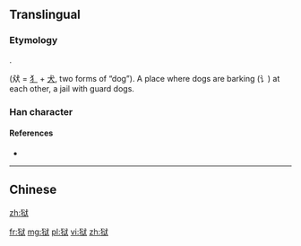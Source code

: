 {{also|獄}}
==Translingual==

===Etymology===
{{Han simp|獄|f=言|t=讠}}.

{{Han compound|㹜|t1=two dogs|讠|t2=words|ls=ic}} (㹜 = [[犭]] + [[犬]], two forms of “dog”). A place where dogs are barking (讠) at each other, a jail with guard dogs.

===Han character===
{{Han char|rn=94|rad=犬|as=06|sn=9|four=|canj=大竹戈女大 (KHIVK)}}

====References====
* {{Han ref|kx=0711.101|hdz=21346.070|uh=72F1|ud=29425}}

----

==Chinese==
{{zh-see|獄}}

[[zh:狱]]

[[fr:狱]]
[[mg:狱]]
[[pl:狱]]
[[vi:狱]]
[[zh:狱]]
